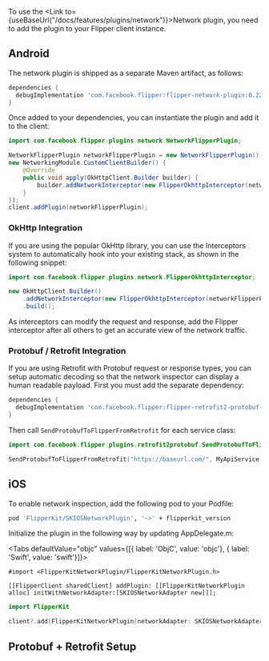 
To use the <Link to={useBaseUrl("/docs/features/plugins/network")}>Network plugin</Link>, you need to add the plugin to your Flipper client instance.

## Android

The network plugin is shipped as a separate Maven artifact, as follows:

```groovy
dependencies {
  debugImplementation 'com.facebook.flipper:flipper-network-plugin:0.226.0'
}
```

Once added to your dependencies, you can instantiate the plugin and add it to the client:

```java
import com.facebook.flipper.plugins.network.NetworkFlipperPlugin;

NetworkFlipperPlugin networkFlipperPlugin = new NetworkFlipperPlugin();
new NetworkingModule.CustomClientBuilder() {
    @Override
    public void apply(OkHttpClient.Builder builder) {
        builder.addNetworkInterceptor(new FlipperOkhttpInterceptor(networkFlipperPlugin));
    }
});
client.addPlugin(networkFlipperPlugin);
```

### OkHttp Integration

If you are using the popular OkHttp library, you can use the Interceptors system to automatically hook into your existing stack, as shown in the following snippet:

```java
import com.facebook.flipper.plugins.network.FlipperOkhttpInterceptor;

new OkHttpClient.Builder()
    .addNetworkInterceptor(new FlipperOkhttpInterceptor(networkFlipperPlugin))
    .build();
```

As interceptors can modify the request and response, add the Flipper interceptor after all others to get an accurate view of the network traffic.

### Protobuf / Retrofit Integration

If you are using Retrofit with Protobuf request or response types, you can setup automatic decoding so that the network inspector can display a human readable payload. First you must add the separate dependency:

```groovy
dependencies {
  debugImplementation 'com.facebook.flipper:flipper-retrofit2-protobuf-plugin:0.91.2'
}
```

Then call `SendProtobufToFlipperFromRetrofit` for each service class:

```kotlin
import com.facebook.flipper.plugins.retrofit2protobuf.SendProtobufToFlipperFromRetrofit

SendProtobufToFlipperFromRetrofit("https://baseurl.com/", MyApiService::class.java)
```

## iOS

To enable network inspection, add the following pod to your Podfile:

```ruby
pod 'FlipperKit/SKIOSNetworkPlugin', '~>' + flipperkit_version
```

Initialize the plugin in the following way by updating AppDelegate.m:

<Tabs defaultValue="objc" values={[{ label: 'ObjC', value: 'objc'}, { label: 'Swift', value: 'swift'}]}>
<TabItem value="objc">

```objc
#import <FlipperKitNetworkPlugin/FlipperKitNetworkPlugin.h>

[[FlipperClient sharedClient] addPlugin: [[FlipperKitNetworkPlugin alloc] initWithNetworkAdapter:[SKIOSNetworkAdapter new]]];
```

</TabItem>
<TabItem value="swift">

```swift
import FlipperKit

client?.add(FlipperKitNetworkPlugin(networkAdapter: SKIOSNetworkAdapter()))
```

</TabItem>
</Tabs>

## Protobuf + Retrofit Setup

<ProtobufRetrofitSetup />
